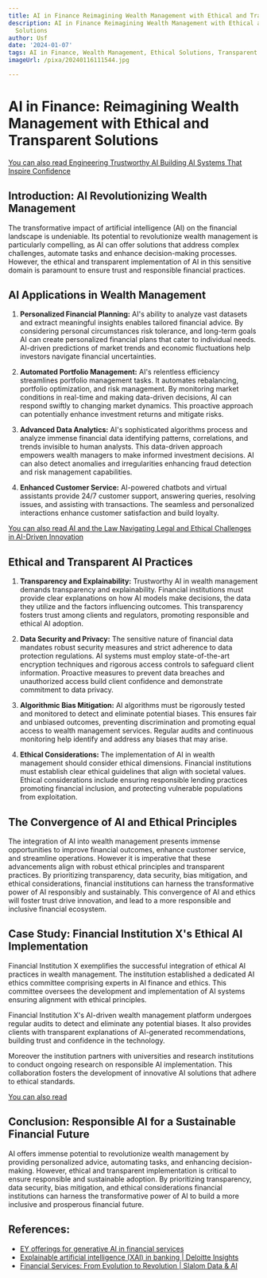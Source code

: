 ```yaml
---
title: AI in Finance Reimagining Wealth Management with Ethical and Transparent Solutions
description: AI in Finance Reimagining Wealth Management with Ethical and Transparent
  Solutions
author: Usf
date: '2024-01-07'
tags: AI in Finance, Wealth Management, Ethical Solutions, Transparent Solutions
imageUrl: /pixa/20240116111544.jpg

---
```

# AI in Finance: Reimagining Wealth Management with Ethical and  Transparent Solutions

[You  can also read Engineering Trustworthy AI Building AI Systems That Inspire  Confidence](Engineering%20Trustworthy%20AI%20Building%20AI%20Systems%20That%20Inspire%20Confidence)


##  Introduction: AI Revolutionizing  Wealth Management

The transformative impact of artificial intelligence (AI) on the financial landscape is undeniable. Its potential to revolutionize wealth management is particularly compelling,  as AI can offer solutions that address complex challenges, automate tasks and enhance decision-making processes. However,  the ethical and transparent implementation of AI  in this sensitive domain is  paramount to ensure trust and responsible  financial practices.

## AI  Applications in Wealth Management

1. **Personalized Financial Planning:** AI's ability to analyze vast datasets and  extract meaningful insights enables tailored  financial advice. By considering  personal circumstances risk tolerance, and long-term goals AI can create personalized financial plans that  cater to individual needs. AI-driven predictions of market trends and economic fluctuations help investors navigate  financial uncertainties.

2. **Automated  Portfolio Management:** AI's  relentless efficiency streamlines  portfolio management tasks. It  automates rebalancing, portfolio optimization, and risk management. By monitoring  market conditions  in real-time  and making data-driven decisions, AI can respond swiftly to changing market dynamics. This proactive approach can potentially enhance investment returns and mitigate risks.

3. **Advanced Data Analytics:** AI's sophisticated algorithms process and analyze immense financial data identifying patterns, correlations, and  trends invisible  to human analysts. This data-driven approach empowers  wealth managers to make informed investment decisions. AI  can also detect anomalies and irregularities enhancing fraud detection and risk management capabilities.

4. **Enhanced Customer Service:** AI-powered chatbots and virtual assistants provide 24/7  customer support, answering queries, resolving issues, and assisting with transactions.  The seamless and personalized interactions enhance customer satisfaction and build loyalty.

[You can also read  AI and the Law Navigating  Legal and Ethical Challenges in AI-Driven Innovation](AI%20and%20the%20Law%20Navigating%20Legal%20and%20Ethical%20Challenges%20in%20AI-Driven%20Innovation)


## Ethical and  Transparent AI Practices

1. **Transparency and Explainability:** Trustworthy AI in wealth management demands transparency and  explainability. Financial institutions must provide clear explanations on how AI models  make decisions, the data they utilize  and the factors  influencing outcomes. This transparency fosters trust among clients and regulators, promoting responsible and ethical AI adoption.

2.  **Data  Security and Privacy:** The sensitive nature of financial data mandates robust security  measures and strict adherence to data protection regulations. AI systems must employ state-of-the-art encryption techniques and rigorous access controls to safeguard client information. Proactive measures to prevent data breaches and unauthorized  access  build client confidence and demonstrate commitment to data  privacy.

3. **Algorithmic Bias Mitigation:** AI  algorithms must be rigorously tested and monitored to detect and eliminate potential  biases. This ensures fair and unbiased outcomes, preventing discrimination and promoting equal access to wealth management services. Regular audits and continuous monitoring help identify and  address  any biases that may arise.

4. **Ethical Considerations:**  The implementation of AI in wealth management should consider ethical dimensions. Financial institutions must establish clear ethical guidelines that align with societal values. Ethical considerations include ensuring  responsible lending practices promoting  financial inclusion, and protecting vulnerable populations from exploitation.

## The Convergence of  AI and Ethical Principles

The integration of  AI into wealth management presents immense opportunities to improve financial outcomes, enhance customer service, and streamline  operations. However it  is imperative that these advancements align  with  robust ethical principles  and transparent practices. By prioritizing transparency, data security, bias mitigation, and  ethical considerations, financial institutions can harness the transformative power of AI responsibly  and sustainably. This convergence of AI and ethics will foster trust drive innovation, and lead to a more responsible and inclusive financial ecosystem.

## Case Study: Financial Institution X's Ethical  AI Implementation

Financial Institution X exemplifies the successful integration of ethical AI practices in wealth management. The  institution established a dedicated AI ethics committee comprising experts in AI finance and ethics. This committee oversees the development and implementation of AI  systems ensuring  alignment with ethical principles.

Financial Institution  X's AI-driven wealth management  platform undergoes regular audits to detect and eliminate any potential biases. It also provides clients with  transparent explanations of AI-generated recommendations, building trust and confidence in the technology.

Moreover the institution partners  with universities and research institutions to conduct ongoing research on responsible AI implementation. This  collaboration fosters the development of innovative AI solutions that adhere to ethical standards.  

[You can  also read ]()


## Conclusion: Responsible AI  for a Sustainable Financial Future

AI  offers immense potential to revolutionize wealth management by providing personalized advice, automating tasks, and enhancing decision-making. However, ethical and transparent implementation is  critical to ensure responsible and sustainable  adoption. By prioritizing transparency, data security, bias mitigation, and ethical considerations financial institutions can  harness the transformative power of AI  to build a more inclusive and prosperous financial future.

## References:
- [EY offerings for generative AI in financial services](https://www.ey.com/en_us/financial-services/generative-ai-financial-services)
- [Explainable artificial intelligence (XAI) in banking | Deloitte Insights](https://www2.deloitte.com/us/en/insights/industry/financial-services/explainable-ai-in-banking.html)
- [Financial Services: From Evolution to Revolution | Slalom Data & AI](https://medium.com/slalom-data-ai/financial-services-from-evolution-to-revolution-fbab5fe74e8f)
